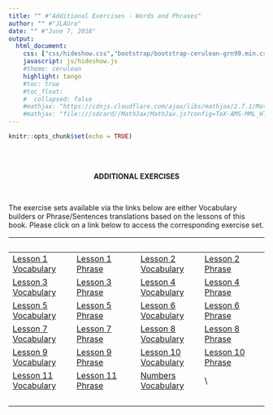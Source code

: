 ```yaml
---
title: "" #"Additional Exercises - Words and Phrases"
author: "" #"JLAUro"
date: "" #"June 7, 2018"
output: 
  html_document:
    css: ["css/hideshow.css","bootstrap/bootstrap-cerulean-grn99.min.css"]
    javascript: js/hideshow.js
    #theme: cerulean
    highlight: tango
    #toc: true
    #toc_float: 
    #  collapsed: false
    #mathjax: "https://cdnjs.cloudflare.com/ajax/libs/mathjax/2.7.1/MathJax.js?config=TeX-AMS-MML_HTMLorMML"
    #mathjax: "file:///sdcard//MathJax/MathJax.js?config=TeX-AMS-MML_HTMLorMML"
---
```


```r
knitr::opts_chunk$set(echo = TRUE)
```

<br/><br/>

<!-- =============================???.png============================ -->
<center><b>ADDITIONAL EXERCISES</b></center>
<br/>

<p>
The exercise sets available via the links below are either Vocabulary builders or Phrase/Sentences translations based on the lessons of this book.  Please click on a link below to access the corresponding exercise set. 
</p>

&nbsp; | &nbsp; | &nbsp; | &nbsp;
--- | --- | --- | --- 
 [Lesson 1 Vocabulary](./l1-voc-tab.html) | [Lesson 1 Phrase](./l1-phr-tab.html) | [Lesson 2 Vocabulary](./l2-voc-tab.html) | [Lesson 2 Phrase](./l2-phr-tab.html) 
 [Lesson 3 Vocabulary](./l3-voc-tab.html) | [Lesson 3 Phrase](./l3-phr-tab.html) | [Lesson 4 Vocabulary](./l4-voc-tab.html) | [Lesson 4 Phrase](./l4-phr-tab.html) 
 [Lesson 5 Vocabulary](./l5-voc-tab.html) | [Lesson 5 Phrase](./l5-phr-tab.html) | [Lesson 6 Vocabulary](./l6-voc-tab.html) | [Lesson 6 Phrase](./l6-phr-tab.html)
  [Lesson 7 Vocabulary](./l7-voc-tab.html) | [Lesson 7 Phrase](./l7-phr-tab.html) | [Lesson 8 Vocabulary](./l8-voc-tab.html) | [Lesson 8 Phrase](./l8-phr-tab.html) 
  [Lesson 9 Vocabulary](./l9-voc-tab.html) | [Lesson 9 Phrase](./l9-phr-tab.html) | [Lesson 10 Vocabulary](./l10-voc-tab.html) | [Lesson 10 Phrase](./l10-phr-tab.html) 
 [Lesson 11 Vocabulary](./l11-voc-tab.html) | [Lesson 11 Phrase](./l11-phr-tab.html) | [Numbers Vocabulary](./00-Esperanto-Numbers-tab.html) | \  
&nbsp; | &nbsp; | &nbsp; | &nbsp;

